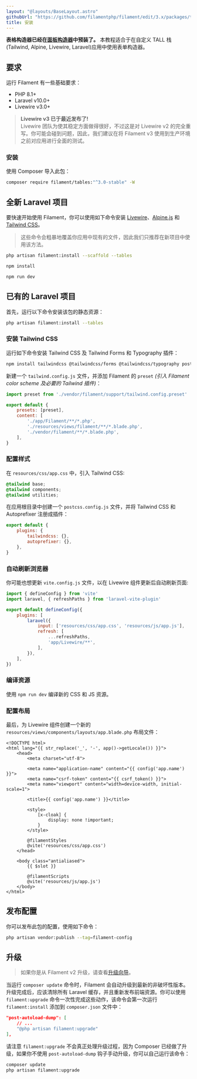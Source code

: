 ```yaml
---
layout: "@layouts/BaseLayout.astro"
githubUrl: "https://github.com/filamentphp/filament/edit/3.x/packages/tables/docs/01-installation.md"
title: 安装
---
```


**表格构造器已经在[面板构造器](../panels/installation)中预装了。** 本教程适合于在自定义 TALL 栈(Tailwind, Alpine, Livewire, Laravel)应用中使用表单构造器。

## 要求

运行 Filament 有一些基础要求：

- PHP 8.1+
- Laravel v10.0+
- Livewire v3.0+

> **Livewire v3 已于最近发布了!**<br />
> Livewire 团队为使其稳定方面做得很好，不过这是对 Livewire v2 的完全重写。你可能会碰到问题，因此，我们建议在将 Filament v3 使用到生产环境之前对应用进行全面的测试。

### 安装

使用 Composer 导入此包：

```bash
composer require filament/tables:"^3.0-stable" -W
```

## 全新 Laravel 项目

要快速开始使用 Filament，你可以使用如下命令安装 [Livewire](https://laravel-livewire.com)、[Alpine.js](https://alpinejs.dev) 和 [Tailwind CSS](https://tailwindcss.com)。

> 这些命令会粗暴地覆盖你应用中现有的文件，因此我们只推荐在新项目中使用该方法。

```bash
php artisan filament:install --scaffold --tables

npm install

npm run dev
```

## 已有的 Laravel 项目

首先，运行以下命令安装该包的静态资源：

```bash
php artisan filament:install --tables
```

### 安装 Tailwind CSS

运行如下命令安装 Tailwind CSS 及 Tailwind Forms 和 Typography 插件：

```bash
npm install tailwindcss @tailwindcss/forms @tailwindcss/typography postcss autoprefixer --save-dev
```

新建一个 `tailwind.config.js` 文件，并添加 Filament 的 `preset` *(引入 Filament color scheme 及必要的 Tailwind 插件)*： 

```js
import preset from './vendor/filament/support/tailwind.config.preset'

export default {
    presets: [preset],
    content: [
        './app/Filament/**/*.php',
        './resources/views/filament/**/*.blade.php',
        './vendor/filament/**/*.blade.php',
    ],
}
```

### 配置样式

在 `resources/css/app.css` 中，引入 Tailwind CSS:

```css
@tailwind base;
@tailwind components;
@tailwind utilities;
```

在应用根目录中创建一个 `postcss.config.js` 文件，并将 Tailwind CSS 和 Autoprefixer 注册成插件：

```js
export default {
    plugins: {
        tailwindcss: {},
        autoprefixer: {},
    },
}
```

### 自动刷新浏览器

你可能也想更新 `vite.config.js` 文件，以在 Livewire 组件更新后自动刷新页面:

```js
import { defineConfig } from 'vite'
import laravel, { refreshPaths } from 'laravel-vite-plugin'

export default defineConfig({
    plugins: [
        laravel({
            input: ['resources/css/app.css', 'resources/js/app.js'],
            refresh: [
                ...refreshPaths,
                'app/Livewire/**',
            ],
        }),
    ],
})
```

### 编译资源

使用 `npm run dev` 编译新的 CSS 和 JS 资源。

### 配置布局

最后，为 Livewire 组件创建一个新的 `resources/views/components/layouts/app.blade.php` 布局文件：

```blade
<!DOCTYPE html>
<html lang="{{ str_replace('_', '-', app()->getLocale()) }}">
    <head>
        <meta charset="utf-8">

        <meta name="application-name" content="{{ config('app.name') }}">
        <meta name="csrf-token" content="{{ csrf_token() }}">
        <meta name="viewport" content="width=device-width, initial-scale=1">

        <title>{{ config('app.name') }}</title>

        <style>
            [x-cloak] {
                display: none !important;
            }
        </style>

        @filamentStyles
        @vite('resources/css/app.css')
    </head>

    <body class="antialiased">
        {{ $slot }}

        @filamentScripts
        @vite('resources/js/app.js')
    </body>
</html>
```

## 发布配置

你可以发布此包的配置，使用如下命令：

```bash
php artisan vendor:publish --tag=filament-config
```

## 升级

> 如果你是从 Filament v2 升级，请查看[升级向导](upgrade-guide)。

当运行 `composer update` 命令时，Filament 会自动升级到最新的非破坏性版本。升级完成后，应该清除所有 Laravel 缓存，并且重新发布前端资源。你可以使用 `filament:upgrade` 命令一次性完成这些动作，该命令会第一次运行 `filament:install` 添加到 `composer.json` 文件中：

```json
"post-autoload-dump": [
    // ...
    "@php artisan filament:upgrade"
],
```

请注意 `filament:upgrade` 不会真正处理升级过程，因为 Composer 已经做了升级，如果你不使用 `post-autoload-dump` 钩子手动升级，你可以自己运行该命令：

```bash
composer update
php artisan filament:upgrade
```
